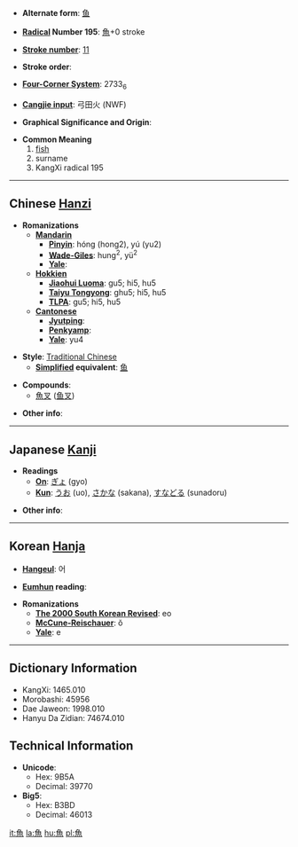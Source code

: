 * '''Alternate form''': [[鱼]]

* '''[[Wiktionary:Chinese radical index| Radical]] Number 195''': [[Wiktionary:Chinese radical index 魚|魚]]+0 stroke

* '''[[Wiktionary:Chinese total strokes index|Stroke number]]''': [[Wiktionary:Chinese total strokes index 11|11]]

* '''Stroke order''': 

* '''[[Wiktionary:Chinese four corner index|Four-Corner System]]''': 2733<sub>6</sub>

* '''[[Wiktionary:Chinese Cangjie index|Cangjie input]]''': 弓田火 (NWF)

* '''Graphical Significance and Origin''': 

* '''Common Meaning'''
*#[[fish]]
*# surname
*# KangXi radical 195

----

== Chinese [[Hanzi]] ==

* '''Romanizations'''
** '''[[Mandarin]]'''
*** '''[[Pinyin]]''': hóng (hong2), yú (yu2)
*** '''[[Wade-Giles]]''': hung<sup>2</sup>, yü<sup>2</sup>
*** '''[[Yale]]''': 
** '''[[Hokkien]]'''
*** '''[[Jiaohui Luoma]]''': gu5; hi5, hu5
*** '''[[Taiyu Tongyong]]''': ghu5; hi5, hu5
*** '''[[TLPA]]''': gu5; hi5, hu5
** '''[[Cantonese]]'''
*** '''[[Jyutping]]''':
*** '''[[Penkyamp]]''': 
*** '''[[Yale]]''': yu4

* '''Style''': [[Traditional Chinese]] 
** '''[[Simplified Chinese|Simplified]] equivalent''': [[鱼]]

* '''Compounds''':
**[[魚叉]] ([[鱼叉]])

* '''Other info''': 

----

== Japanese [[Kanji]] ==

* '''Readings'''
** '''[[On]]''': [[ぎょ]] (gyo)
** '''[[Kun]]''': [[うお]] (uo), [[さかな]] (sakana), [[すなどる]] (sunadoru)

* '''Other info''':  

----

== Korean [[Hanja]] ==

* '''[[Hangeul]]''': 어

* '''[[Eumhun]] reading''': 

* '''Romanizations'''
** '''[[The 2000 South Korean Revised Romanization|The 2000 South Korean Revised]]''': eo
** '''[[McCune-Reischauer]]''': ŏ
** '''[[Yale]]''': e

----

== Dictionary Information ==

* KangXi: 1465.010
* Morobashi: 45956
* Dae Jaweon: 1998.010
* Hanyu Da Zidian: 74674.010

== Technical Information ==

* '''Unicode''':
** Hex: 9B5A
** Decimal: 39770
* '''Big5''':
** Hex: B3BD
** Decimal: 46013

[[it:魚]]
[[la:魚]]
[[hu:魚]]
[[pl:魚]]